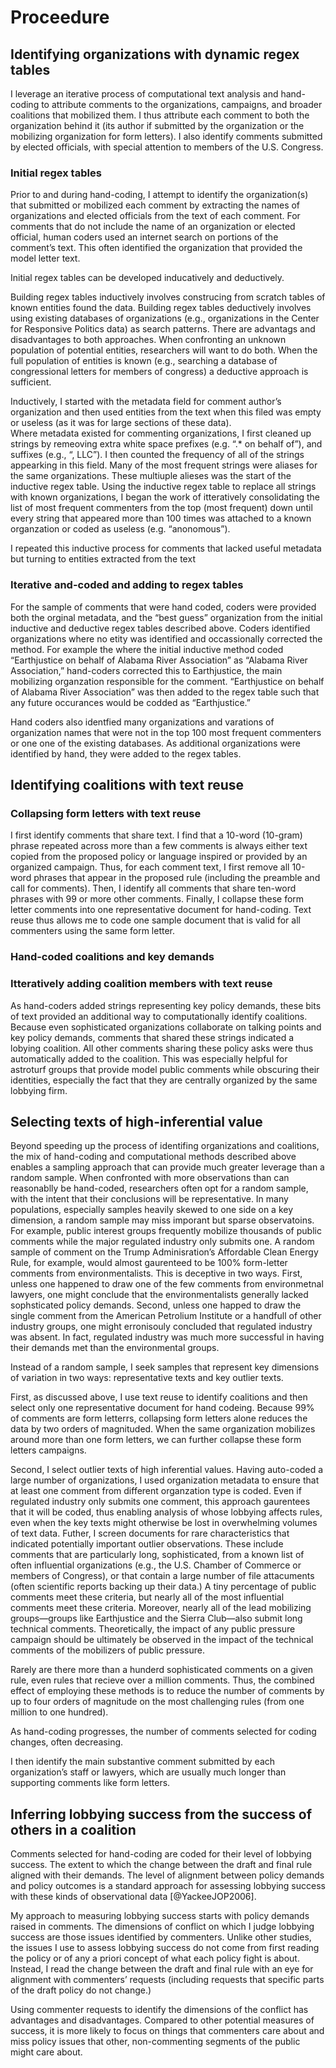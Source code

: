 # Proceedure


## Identifying organizations with dynamic regex tables 

I leverage an iterative process of computational text analysis and hand-coding to attribute comments to the organizations, campaigns, and broader coalitions that mobilized them. 
I thus attribute each comment to both the organization behind it (its author if submitted by the organization or the mobilizing organization for form letters). I also identify comments submitted by elected officials, with special attention to members of the U.S. Congress.

### Initial regex tables 

Prior to and during hand-coding, I attempt to identify the organization(s) that submitted or mobilized each comment by extracting the names of organizations and elected officials from the text of each comment. For comments that do not include the name of an organization or elected official, human coders used an internet search on portions of the comment's text. This often identified the organization that provided the model letter text.


Initial regex tables can be developed inducatively and deductively. 

Building regex tables inductively involves construcing from scratch tables of known entities found the data. Building regex tables deductively involves using existing databases of organizations (e.g., organizations in the Center for Responsive Politics data) as search patterns. There are advantags and disadvantages to both approaches. When confronting an unknown population of potential entities, researchers will want to do both. When the full population of entities is known (e.g., searching a database of congressional letters for members of congress) a deductive approach is sufficient. 

Inductively, I started with the metadata field for comment author's organization and then used entities from the text when this filed was empty or useless (as it was for large sections of these data).  
Where metadata existed for commenting organizations, I first cleaned up strings by remeoving extra white space prefixes (e.g. ".* on behalf of"), and suffixes (e.g., ", LLC"). I then counted the frequency of all of the strings appearking in this field. Many of the most frequent strings were aliases for the same organizations. These multiuple alieses was the start of the inductive regex table. Using the inductive regex table to replace all strings with known organizations, I began the work of itteratively consolidating the list of most frequent commenters from the top (most frequent) down until every string that appeared more than 100 times was attached to a known organzation or coded as useless (e.g. "anonomous"). 

I repeated this inductive process for comments that lacked useful metadata but turning to entities extracted from the text 


### Iterative and-coded and adding to regex tables 

For the sample of comments that were hand coded, coders were provided both the orginal metadata, and the "best guess" organization from the initial inductive and deductive regex tables described above. Coders identified organizations where no etity was identified and occassionally corrected the method. For example the where the initial inductive method coded "Earthjustice on behalf of Alabama River Association" as "Alabama River Association," hand-coders corrected this to Earthjustice, the main mobilizing organzation responsible for the comment. "Earthjustice on behalf of Alabama River Association" was then added to the regex table such that any future occurances would be codded as "Earthjustice." 

Hand coders also identfied many organizations and varations of organization names that were not in the top 100 most frequent commenters or one one of the existing databases.
As additional organizations were identified by hand, they were added to the regex tables. 





## Identifying coalitions with text reuse 


### Collapsing form letters with text reuse

I first identify comments that share text. I find that a 10-word (10-gram) phrase repeated across more than a few comments is always either text copied from the proposed policy or language inspired or provided by an organized campaign. Thus, for each comment text, I first remove all 10-word phrases that appear in the proposed rule (including the preamble and call for comments). Then, I identify all comments that share ten-word phrases with 99 or more other comments. Finally, I collapse these form letter comments into one representative document for hand-coding. Text reuse thus allows me to code one sample document that is valid for all commenters using the same form letter.

### Hand-coded coalitions and key demands



### Itteratively adding coalition members with text reuse

As hand-coders added strings representing key policy demands, these bits of text provided an additional way to computationally identify coalitions. Because even sophisticated organizations collaborate on talking points and key policy demands, comments that shared these strings indicated a lobying coalition. All other comments sharing these policy asks were thus automatically added to the coalition. This was especially helpful for astroturf groups that provide model public comments while obscuring their identities, especially the fact that they are centrally organized by the same lobbying firm.


## Selecting texts of high-inferential value 

Beyond speeding up the process of identifing organizations and coalitions, the mix of hand-coding and computational methods described above enables a sampling approach that can provide much greater leverage than a random sample. When confronted with more observations than can reasonablly be hand-coded, researchers often opt for a random sample, with the intent that their conclusions will be representative. In many populations, especially samples heavily skewed to one side on a key dimension, a random sample may miss imporant but sparse observatoins. For example, public interest groups frequently mobilize thousands of public comments while the major regulated industry only submits one. A random sample of comment on the Trump Adminisration's Affordable Clean Energy Rule, for example, would almost gaurenteed to be 100% form-letter comments from environmentalists. This is deceptive in two ways. First, unless one happened to draw one of the few comments from environmetnal lawyers, one might conclude that the environmentalists generally lacked sophsticated policy demands. Second, unless one happed to draw the single comment from the American Petrolium Institute or a handfull of other industry groups, one might erronisouly concluded that regulated industry was absent. In fact, regulated industry was much more successful in having their demands met than the environmental groups. 

Instead of a random sample, I seek samples that represent key dimensions of variation in two ways: representative texts and key outlier texts. 

First, as discussed above, I use text reuse to identify coalitions and then select only one representative document for hand codeing. Because 99% of comments are form letterrs, collapsing form letters alone reduces the data by two orders of magnituded. 
When the same organization mobilizes around more than one form letters, we can further collapse these form letters campaigns. 

Second, I select outlier texts of high inferential values. Having auto-coded a large number of organizations, I used organization metadata to ensure that at least one comment from different organzation type is coded. Even if regulated industry only submits one comment, this approach gaurentees that it will be coded, thus enabling analysis of whose lobbying affects rules, even when the key texts might otherwise be lost in overwhelming volumes of text data.
Futher, I screen documents for rare characteristics that indicated potentially important outlier observations. These include comments that are particularly long, sophisticated, from a known list of often influential organizations (e.g., the U.S. Chamber of Commerce or members of Congress), or that contain a large number of file attacuments (often scientific reports backing up their data.) A tiny percentage of public comments meet these criteria, but nearly all of the most influential comments meet these criteria. 
Moreover, nearly all of the lead mobilizing groups---groups like Earthjustice and the Sierra Club---also submit long technical comments. Theoretically, the impact of any public pressure campaign should be ultimately be observed in the impact of the technical comments of the mobilizers of public pressure. 


Rarely are there more than a hunderd sophisticated comments on a given rule, even rules that recieve over a million comments. Thus, the combined effect of employing these methods is to reduce the number of comments by up to four orders of magnitude on the most challenging rules (from one million to one hundred). 

As hand-coding progresses, the number of comments selected for coding changes, often decreasing.

I then identify the main substantive comment submitted by each organization's staff or lawyers, which are usually much longer than supporting comments like form letters.



## Inferring lobbying success from the success of others in a coalition 

Comments selected for hand-coding are coded for their level of lobbying success. The extent to which the change between the draft and final rule aligned with their demands. The level of alignment between policy demands and policy outcomes is a standard approach for assessing lobbying success with these kinds of observational data [@YackeeJOP2006].

My approach to measuring lobbying success starts with policy demands raised in comments. The dimensions of conflict on which I judge lobbying success are those issues identified by commenters. Unlike other studies, the issues I use to assess lobbying success do not come from first reading the policy or of any a priori concept of what each policy fight is about. Instead, I read the change between the draft and final rule with an eye for alignment with commenters' requests (including requests that specific parts of the draft policy do not change.)

Using commenter requests to identify the dimensions of the conflict has advantages and disadvantages. Compared to other potential measures of success, it is more likely to focus on things that commenters care about and miss policy issues that other, non-commenting segments of the public might care about.








